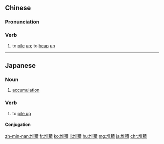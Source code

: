 {{also|堆积}}
==Chinese==
{{zh-forms|s=堆积}}

===Pronunciation===
{{zh-pron
|m=duījī
|c=deoi1 zik1
|h=pfs=tôi-chit
|mn=tui-chek
|cat=v
}}

===Verb===
{{zh-verb}}

# to [[pile]] [[up]]; to [[heap]] [[up]]

{{zh-cat|Intermediate}}

----

==Japanese==
{{ja-kanjitab|たい|せき|yomi=o}}

===Noun===
{{ja-noun|たいせき}}

# [[accumulation]]

===Verb===
{{ja-verb-suru|たいせき}}

# to [[pile up]]

====Conjugation====
{{ja-suru|たいせき}}

[[zh-min-nan:堆積]]
[[fr:堆積]]
[[ko:堆積]]
[[li:堆積]]
[[hu:堆積]]
[[mg:堆積]]
[[ja:堆積]]
[[chr:堆積]]